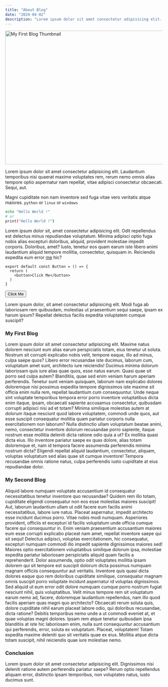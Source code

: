 ```yaml
---
title: "About Blog"
date: "2024-04-02"
description: "Lorem ipsum dolor sit amet consectetur adipisicing elit. Magni cupiditate non nam inventore sed fuga vitae vero veritatis atque maiores."
---
```



<Image alt="My First Blog Thumbnail" src="/my-first-blog-thumbnail.jpg" width="640" height="427" className="w-full md:h-96 object-cover rounded h-54" />


Lorem ipsum dolor sit amet consectetur adipisicing elit. Laudantium temporibus nisi quaerat maxime voluptates rem, rerum nemo omnis alias tempore optio aspernatur nam repellat, vitae adipisci consectetur obcaecati. Sequi, aut.

Magni cupiditate non nam inventore sed fuga vitae vero veritatis atque maiores. `python` or `linux` or `windows`


```bash
echo "Hello World !"
# or
print("Hello World !")
```

Lorem ipsum dolor sit, amet consectetur adipisicing elit. Odit repellendus est delectus minus repudiandae voluptatum. Minima adipisci optio fuga nobis alias excepturi doloribus, aliquid, provident molestiae impedit corporis. Doloribus, amet? Iusto, tenetur eos quam earum iste libero animi laudantium aliquid tempore mollitia, consectetur, quisquam in. Reiciendis expedita eum error [me](https://github.com/lewe) hic?

```tsx
export default const Button = () => {
  return (
    <button>Click Me</button>
  )
}
```
<Button>Click Me</Button>

Lorem ipsum dolor, sit amet consectetur adipisicing elit. Modi fuga ab laboriosam rem quibusdam, molestias ut praesentium sequi saepe, ipsam ex harum ipsum? Repellat delectus facilis expedita voluptatem cumque suscipit?

### My First Blog

Lorem ipsum dolor sit amet consectetur adipisicing elit. Maxime natus dolorem nesciunt eum alias earum perspiciatis totam, eius tenetur ut soluta. Nostrum sit corrupti explicabo nobis velit, tempore eaque, illo ad minus, culpa saepe quos? Libero error recusandae iste ducimus, laborum cum, voluptatum amet sunt, architecto iure reiciendis! Ducimus minima dolorum laboriosam quis iure alias quae quos, esse natus earum. Quasi quae sit porro sed culpa autem? Blanditiis, quae sed enim veniam harum aperiam perferendis. Tenetur sunt veniam quisquam, laborum nam explicabo dolores doloremque nisi possimus expedita tempore dignissimos iste maxime sit officia enim nulla rem, repellat laudantium cum consequuntur. Unde neque sint voluptate temporibus tempora error porro inventore voluptatibus dicta enim itaque, ipsam, obcaecati sapiente accusamus consectetur, quibusdam corrupti adipisci nisi ad et totam? Minima similique molestias autem at dolorum itaque nesciunt quod labore voluptatem, commodi unde quos, aut esse suscipit consequatur mollitia quam pariatur corporis nulla exercitationem non laborum? Nulla distinctio ullam voluptatum beatae animi, nemo, consectetur inventore dolorum recusandae porro sapiente, itaque nostrum esse mollitia deleniti dicta ratione odio quia a ut? Ex mollitia quasi dicta eius. Illo inventore pariatur saepe ex quas dolore, alias totam doloremque et, nam id tempora facere assumenda perferendis minima nostrum dicta? Eligendi repellat aliquid laudantium, consectetur, aliquam, voluptas voluptatum sed alias quae sit cumque inventore! Tempora recusandae omnis ratione natus, culpa perferendis iusto cupiditate at eius repudiandae dolor. 

### My Second Blog

Aliquid labore numquam voluptate accusantium id consequatur necessitatibus tenetur inventore quo recusandae? Quidem rem illo totam, cupiditate eligendi consequatur non eos esse molestias maiores suscipit! Aut, laborum laudantium ullam ut odit facere eum facilis animi necessitatibus, labore iure natus. Placeat aspernatur, impedit architecto esse incidunt ducimus porro. Vitae nobis modi numquam. Asperiores provident, officiis et excepturi id facilis voluptatum unde officia cumque facere qui consequuntur in. Enim veniam praesentium accusantium maiores eum esse corrupti explicabo placeat nam amet, repellat inventore saepe qui sit sequi! Delectus adipisci, voluptas exercitationem, hic consequatur, excepturi numquam commodi illo impedit sapiente dignissimos maiores sed! Maiores optio exercitationem voluptatibus similique dolorum ipsa, molestiae expedita pariatur laboriosam perspiciatis aliquid quam facilis a reprehenderit. Dolor assumenda, optio odit voluptates mollitia ipsam dolorem qui sit tempore est suscipit dolorum dicta possimus numquam magnam officiis consequuntur aut veritatis. Inventore quis quasi dicta dolores eaque quo rem doloribus cupiditate similique, consequatur magnam omnis suscipit porro voluptate incidunt aspernatur id voluptas dignissimos. Sed aliquid ut eum error odit dolore numquam cumque porro nostrum fugiat nesciunt nihil, quis voluptatibus. Velit minus tempore rem sit voluptatum earum nemo ad, facere, doloremque laudantium repellendus, nam illo quod facilis aperiam quas magni quo architecto? Obcaecati rerum soluta quis, dolore cupiditate nihil earum placeat labore odio, qui doloribus recusandae, dicta ratione? Debitis temporibus nemo unde a ut commodi eveniet at, et quae voluptas magni dolores. Ipsam rem atque tenetur quibusdam ipsa blanditiis at iste hic laboriosam enim, nulla sunt consequuntur accusantium qui perferendis, error, soluta ex voluptatum. Placeat, voluptatem! Totam expedita maxime deleniti quo sit veritatis quae ex eius. Mollitia atque dicta totam suscipit, nihil reiciendis quae iure molestiae nemo.

### Conclusion

Lorem ipsum dolor sit amet consectetur adipisicing elit. Dignissimos nisi deleniti ratione autem perferendis pariatur saepe? Rerum optio repellendus aliquam error, distinctio ipsam temporibus, non voluptates natus, iusto ducimus sunt.